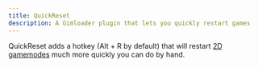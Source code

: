 ```yaml
---
title: QuickReset
description: A Gimloader plugin that lets you quickly restart games
---
```



QuickReset adds a hotkey (Alt + R by default) that will restart [2D gamemodes](https://gimkit.wiki/wiki/Gamemodes#2D_Gamemodes) much more quickly you can do by hand.

<ButtonInstall client:only="svelte" name="QuickReset" url="https://raw.githubusercontent.com/Gimloader/client-plugins/main/plugins/QuickReset.js" />